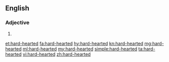 ==English==

===Adjective===
{{en-adj}}

# {{alternative form of|hardhearted}}

[[et:hard-hearted]]
[[fa:hard-hearted]]
[[hy:hard-hearted]]
[[kn:hard-hearted]]
[[mg:hard-hearted]]
[[ml:hard-hearted]]
[[my:hard-hearted]]
[[simple:hard-hearted]]
[[ta:hard-hearted]]
[[vi:hard-hearted]]
[[zh:hard-hearted]]